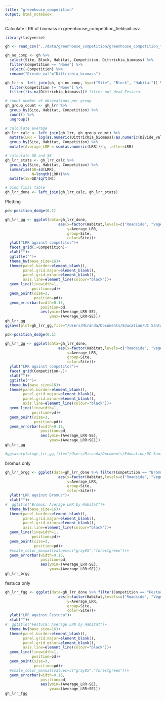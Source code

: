 ```yaml
---
title: "greenhouse_competition"
output: html_notebook
---
```


Calculate LRR of biomass in greenhouse_competition_fieldsoil.csv


```r
library(tidyverse)

gh <- read_csv("../data/greenhouse_competition/greenhouse_competition_fieldsoil.csv")
```

```r
gh_no_comp <- gh %>% 
  select(Site, Block, Habitat, Competition, Dittrichia_biomass) %>% 
  filter(Competition == "None") %>% 
  select(-Competition) %>% 
  rename("Divide_val"="Dittrichia_biomass")

gh_lrr <- left_join(gh, gh_no_comp, by=c("Site", "Block", "Habitat")) %>% 
  filter(Competition != "None") %>% 
  filter(!is.na(Dittrichia_biomass))# filter out dead Festuca

# count number of obsevations per group
gh_group_count <- gh_lrr %>% 
  group_by(Site, Habitat, Competition) %>% 
  count() %>% 
  ungroup()

# calculate average
gh_lrr_calc <- left_join(gh_lrr, gh_group_count) %>% 
  mutate(LRR = log(as.numeric(Dittrichia_biomass)/as.numeric(Divide_val)), .after=Dittrichia_biomass) %>% 
  group_by(Site, Habitat, Competition) %>% 
  mutate(Average_LRR = sum(as.numeric(LRR))/n, .after=LRR)

# calculate SD and SE
gh_lrr_stats <- gh_lrr_calc %>% 
  group_by(Site, Habitat, Competition) %>% 
  summarise(SD=sd(LRR),
            N=length(LRR))%>%
  mutate(SE=SD/sqrt(N))

# bind final table
gh_lrr_done <- left_join(gh_lrr_calc, gh_lrr_stats)


```


Plotting

```r
pd<-position_dodge(0.1)

gh_lrr_gg <- ggplot(data=gh_lrr_done,
                        aes(x=factor(Habitat,levels=c("Roadside", "Vegetated")),
                            y=Average_LRR,
                            group=Site,
                            color=Site))+
  ylab("LRR against competitor")+
  facet_grid(.~Competition)+
  xlab("")+
  ggtitle("")+
  theme_bw(base_size=16)+
  theme(panel.border=element_blank(),
        panel.grid.major=element_blank(),
        panel.grid.minor=element_blank(),
        axis.line=element_line(colour="black"))+
  geom_line(linewidth=1,
            position=pd)+
  geom_point(size=3,
             position=pd)+
  geom_errorbar(width=0.15,
                position=pd,
                aes(ymin=(Average_LRR-SE),
                    ymax=(Average_LRR+SE)))
gh_lrr_gg
ggsave(plot=gh_lrr_gg,file="/Users/Miranda/Documents/Education/UC Santa Cruz/Dittrichia/Dittrichia_Analysis/figures/gh_lrr_gg.png",width=25,height=20,units="cm",dpi=800)
```


```r
pd<-position_dodge(0.1)

gh_lrr_gg <- ggplot(data=gh_lrr_done,
                        aes(x=factor(Habitat,levels=c("Roadside", "Vegetated")),
                            y=Average_LRR,
                            group=Site,
                            color=Site))+
  ylab("LRR against competitor")+
  facet_grid(Competition~.)+
  xlab("")+
  ggtitle("")+
  theme_bw(base_size=16)+
  theme(panel.border=element_blank(),
        panel.grid.major=element_blank(),
        panel.grid.minor=element_blank(),
        axis.line=element_line(colour="black"))+
  geom_line(linewidth=1,
            position=pd)+
  geom_point(size=3,
             position=pd)+
  geom_errorbar(width=0.15,
                position=pd,
                aes(ymin=(Average_LRR-SE),
                    ymax=(Average_LRR+SE)))
gh_lrr_gg

#ggsave(plot=gh_lrr_gg,file="/Users/Miranda/Documents/Education/UC Santa Cruz/Dittrichia/Dittrichia_Analysis/figures/gh_lrr_gg.png",width=25,height=20,units="cm",dpi=800)
```

bromus only
```r
gh_lrr_brgg <- ggplot(data=gh_lrr_done %>% filter(Competition == "Bromus"),
                        aes(x=factor(Habitat,levels=c("Roadside", "Vegetated")),
                            y=Average_LRR,
                            group=Site,
                            color=Site))+
  ylab("LRR against Bromus")+
  xlab("")+
#  ggtitle("Bromus: Average LRR by Habitat")+
  theme_bw(base_size=16)+
  theme(panel.border=element_blank(),
        panel.grid.major=element_blank(),
        panel.grid.minor=element_blank(),
        axis.line=element_line(colour="black"))+
  geom_line(linewidth=1,
            position=pd)+
  geom_point(size=3,
             position=pd)+
  #scale_color_manual(values=c("gray85","forestgreen"))+
  geom_errorbar(width=0.15,
                position=pd,
                aes(ymin=(Average_LRR-SE),
                    ymax=(Average_LRR+SE)))
gh_lrr_brgg
```

festuca only

```r
gh_lrr_fgg <- ggplot(data=gh_lrr_done %>% filter(Competition == "Festuca"),
                        aes(x=factor(Habitat,levels=c("Roadside", "Vegetated")),
                            y=Average_LRR,
                            group=Site,
                            color=Site))+
  ylab("LRR against Festuca")+
  xlab("")+
#  ggtitle("Festuca: Average LRR by Habitat")+
  theme_bw(base_size=16)+
  theme(panel.border=element_blank(),
        panel.grid.major=element_blank(),
        panel.grid.minor=element_blank(),
        axis.line=element_line(colour="black"))+
  geom_line(linewidth=1,
            position=pd)+
  geom_point(size=3,
             position=pd)+
  #scale_color_manual(values=c("gray85","forestgreen"))+
  geom_errorbar(width=0.15,
                position=pd,
                aes(ymin=(Average_LRR-SE),
                    ymax=(Average_LRR+SE)))
gh_lrr_fgg
```

